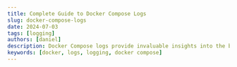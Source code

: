 ```yaml
---
title: Complete Guide to Docker Compose Logs
slug: docker-compose-logs
date: 2024-07-03
tags: [logging]
authors: [daniel]
description: Docker Compose logs provide invaluable insights into the behavior of your containerized applications, providing visibility into…
keywords: [docker, logs, logging, docker compose]
---
```


<head>
<script
    type="application/ld+json"
    dangerouslySetInnerHTML={{ __html: JSON.stringify({
  "@context": "https://schema.org",
  "@type": "TechArticle",
  "headline": "Complete Guide to Docker Compose Logs",
  "alternativeHeadline": "Understanding, accessing, and managing Docker Compose logs effectively",
  "author": {
    "@type": "Person",
    "name": "Daniel"
  },
  "publisher": {
    "@type": "Organization",
    "name": "SigNoz",
    "logo": {
      "@type": "ImageObject",
      "url": "https://signoz.io/img/SigNozLogo-orange.svg"
    }
  },
  "datePublished": "2024-07-03T00:00:00Z",
  "dateModified": "2024-07-03T00:00:00Z",
  "mainEntityOfPage": {
    "@type": "WebPage",
    "@id": "https://signoz.io/guides/docker-compose-logs/"
  },
  "description": "Docker Compose logs provide invaluable insights into the behavior of your containerized applications, providing visibility into runtime events, errors, and system interactions. This guide covers what you need to know about Docker Compose logs, including their use cases, how they can be accessed and best practices for optimal logging within Docker Compose environments.",
  "keywords": "docker, logs, logging, docker compose",
  "articleSection": "Technology",
  "inLanguage": "en",
  "isPartOf": {
    "@type": "Blog",
    "name": "SigNoz Blog",
    "url": "https://signoz.io/blog/"
  },
  "about": [
    {
      "@type": "Thing",
      "name": "Docker Compose",
      "description": "A tool for defining and running multi-container Docker applications"
    },
    {
      "@type": "Thing",
      "name": "Logging",
      "description": "The process of recording events, activities, and errors in software applications"
    }
  ],
  "mentions": [
    {
      "@type": "SoftwareApplication",
      "name": "Docker",
      "applicationCategory": "Containerization Platform"
    },
    {
      "@type": "SoftwareApplication",
      "name": "SigNoz",
      "applicationCategory": "Application Performance Monitoring"
    }
  ],
  "mainEntity": {
    "@type": "FAQPage",
    "mainEntity": [
      {
        "@type": "Question",
        "name": "How to see logs of docker-compose?",
        "acceptedAnswer": {
          "@type": "Answer",
          "text": "Use the docker-compose logs command."
        }
      },
      {
        "@type": "Question",
        "name": "Where do I see Docker logs?",
        "acceptedAnswer": {
          "@type": "Answer",
          "text": "By default, Docker logs are stored in /var/lib/docker/containers/<container-id>/<container-id>-json.log. You can also view them using docker logs <container-id>."
        }
      },
      {
        "@type": "Question",
        "name": "How do I add logs in Docker?",
        "acceptedAnswer": {
          "@type": "Answer",
          "text": "You don't explicitly add logs in Docker since they are generated by the applications running inside the containers. You can view, configure, and manage the logs using Docker logging drivers and the docker logs command."
        }
      },
      {
        "@type": "Question",
        "name": "How do I get Docker logs into a file?",
        "acceptedAnswer": {
          "@type": "Answer",
          "text": "By running the command docker logs <container-id> > filename.log."
        }
      },
      {
        "@type": "Question",
        "name": "How to debug docker-compose up?",
        "acceptedAnswer": {
          "@type": "Answer",
          "text": "To debug docker-compose up, check logs for errors and use docker-compose logs for detailed output."
        }
      },
      {
        "@type": "Question",
        "name": "How to check Docker running status?",
        "acceptedAnswer": {
          "@type": "Answer",
          "text": "Use the command: docker ps."
        }
      },
      {
        "@type": "Question",
        "name": "What is docker-compose used for?",
        "acceptedAnswer": {
          "@type": "Answer",
          "text": "To define and manage multi-container Docker applications."
        }
      },
      {
        "@type": "Question",
        "name": "How do I restart a docker-compose file?",
        "acceptedAnswer": {
          "@type": "Answer",
          "text": "Use the command: docker-compose restart."
        }
      },
      {
        "@type": "Question",
        "name": "Where does a container store logs?",
        "acceptedAnswer": {
          "@type": "Answer",
          "text": "Logs are stored in the container's default logging driver, often as JSON files."
        }
      },
      {
        "@type": "Question",
        "name": "What is a Docker log driver?",
        "acceptedAnswer": {
          "@type": "Answer",
          "text": "A logging mechanism to control how logs are collected, stored, and managed."
        }
      },
      {
        "@type": "Question",
        "name": "How do I list all Docker containers?",
        "acceptedAnswer": {
          "@type": "Answer",
          "text": "Use the command: docker ps -a."
        }
      },
      {
        "@type": "Question",
        "name": "How do I exit from Docker logs?",
        "acceptedAnswer": {
          "@type": "Answer",
          "text": "Press Ctrl+C."
        }
      },
      {
        "@type": "Question",
        "name": "What is the command for Docker logs tail?",
        "acceptedAnswer": {
          "@type": "Answer",
          "text": "docker logs --tail <number> <container-id>"
        }
      },
      {
        "@type": "Question",
        "name": "What is tty in docker-compose?",
        "acceptedAnswer": {
          "@type": "Answer",
          "text": "It allocates a pseudo-TTY for the container, useful for interactive applications."
        }
      },
      {
        "@type": "Question",
        "name": "How to check stdout log in Linux?",
        "acceptedAnswer": {
          "@type": "Answer",
          "text": "Use the cat or tail command with the path to the log file."
        }
      },
      {
        "@type": "Question",
        "name": "How do I see the console of a Docker container?",
        "acceptedAnswer": {
          "@type": "Answer",
          "text": "Use the command: docker attach <container_id> or docker exec -it <container_id> /bin/bash"
        }
      }
    ]
  }
}) }}
  />
</head>

Docker Compose logs provide invaluable insights into the behavior of your containerized applications, providing visibility into runtime events, errors, and system interactions. Understanding and managing these logs is vital or maintaining and troubleshooting Docker Compose environments effectively.

This guide covers what you need to know about Docker Compose logs, including their use cases, how they can be accessed and best practices for optimal logging within Docker Compose environments.

## What are Docker Compose Logs?

Docker Compose logs are the combined output generated by the services (containers) running in a Docker Compose environment. These logs include the output (stdout and stderr) from each service container defined in your Docker Compose configuration file.

Docker Compose is a tool that simplifies the management and orchestration of multi-container Docker
applications. It lets you define and configure all the services, networks, and volumes for your
container application(s) in a single, declarative YAML file. Each service defined in this file runs
in its own container within the Docker Compose environment, producing logs that capture events,
activities, and errors occurring within the containers.

These logs, when aggregated and displayed together using the `docker-compose logs` command, are referred to as Docker Compose logs.

### Use Cases for Docker Compose Logs

Docker Compose logs are essential for various tasks in application development, deployment, and maintenance. Here are some key use cases:

1. Debugging and Troubleshooting: When developing an application, you often need to understand why something isn't working as expected. Docker Compose logs provide detailed information from all your service containers, helping you identify errors, warnings, or unexpected behavior.
2. Monitoring and Performance Analysis: Monitoring the logs of your running services helps in understanding their performance and behavior over time. This is crucial for identifying performance bottlenecks and ensuring your services are running optimally.
3. Audit and Compliance: Maintaining logs is often a requirement for audit and compliance purposes. Logs can provide a detailed history of what has happened within your application, which is essential for security audits and ensuring compliance with regulations.
4. Service-Specific Analysis: Sometimes, you need to focus on a specific service rather than the entire application stack. Docker Compose allows you to view logs for individual services, making it easier to pinpoint issues or analyze the behavior of a particular component.

## How to Access Docker Compose Logs

The fundamental command to access logs from your Docker Compose services is:

```jsx
docker-compose logs
```

This command displays the combined logs of all services defined in your `docker-compose.yml` file.

If you have specific requirements for how your log output appears, Docker Compose provides a range of filtering options to refine the log output. Here's the syntax:

```jsx
docker-compose logs [OPTIONS] [SERVICE...]
```

- `docker-compose logs`: This is the base command to view logs from your Docker Compose services.
- `[OPTIONS]`: These are optional flags that you can use to customize the log output. Options can control aspects like real-time log following, time ranges, color output, and more.
- `[SERVICE...]`: This is an optional argument where you can specify one or more service names. If you provide service names, the logs will be filtered to show only those services' logs. If you omit this, logs from all services will be displayed.

Common flag options

| Flags            | Description                                                                                     |
| ---------------- | ----------------------------------------------------------------------------------------------- |
| -f, --follow     | Follow log output in real-time.                                                                 |
| --index          | Index of the container if the service has multiple replicas.                                    |
| --no-color       | Disable color output in the logs.                                                               |
| --no-log-prefix  | Remove the prefix that identifies which service the log is coming from.                         |
| --since          | Show logs since a specific timestamp or relative time (e.g., "2024-06-26T14:00:00" or "1h30m"). |
| -n, --tail       | Limit the number of lines displayed.                                                            |
| -t, --timestamps | Show timestamps for each log entry.                                                             |
| --until          | Show logs before a specific timestamp or relative time.                                         |

To see how the Docker Compose logs command works with the flag options, you will need a Docker Compose YAML file with configuration for multiple services. This could include configurations for a web server like Nginx or Apache, a database like MySQL or PostgreSQL, a caching layer like Redis, or any other services that your application requires. This also requires that you have Docker and Docker Compose installed.

If you do not have an existing Docker Compose file, you can clone the GitHub repository below. This repository provides a pre-configured `docker-compose.yml` file that sets up PHP, MySQL, and phpMyAdmin containers:

```jsx
git clone https://github.com/FavourDaniel/docker-compose-logs.git
```

After cloning the repository, navigate to the project directory:

```jsx
cd docker-compose
```

Start the containers:

```jsx
docker-compose up -d
```

The `-d` flag, short for "detached," instructs Docker Compose to start the containers in the background. This allows you to have control of your terminal immediately.

<Figure
  src="/img/guides/2024/07/docker-compose-logs-compose_up.webp"
  alt="Containers running in the background"
  caption="Containers running in the background"
/>
<br></br>Without the `-d` flag, Docker Compose will run your containers in the foreground,
continuously streaming their logs directly into your terminal and preventing you from executing
other commands. Additionally, if you close the terminal or interrupt the process, your containers
will stop running.

<Figure
  src="/img/guides/2024/07/docker-compose-logs-docker-compose-logs.webp"
  alt="Docker logs outputted in the terminal (foreground)"
  caption="Docker logs outputted in the terminal (foreground)"
/>
<br></br>Once your containers are up and running, you can follow the next steps to access the Docker
Compose logs.

### View Logs of All Running Containers

To see the combined logs from all running containers in your Docker Compose environment, use the following command:

```jsx
docker-compose logs
```

This command aggregates the logs from each service container defined in your Docker Compose file and displays them together in a single stream. It helps you get an overall view of the application's behavior and diagnose issues that might span multiple services.

### View Logs of a Specific Container

If you need to focus on the logs of a particular service container, you can specify the container name with the following command:

```jsx
docker-compose logs <container-name>
```

Replace `<container-name>` with the name of the specific service defined in your `docker-compose.yml` file. This command will filter and display only the logs from that specified container, making it easier to pinpoint issues related to a specific service.

For example:

<Figure
  src="/img/guides/2024/07/docker-compose-logs-specific_container.webp"
  alt="Logs of a particular container"
  caption="Logs of a particular container"
/>
<br></br>

### Follow Container Logs

For real-time log streaming, you can use the `--follow` (or—`f`) flags. This is useful for monitoring the live output of your containers as the application runs. Docker Compose will continuously stream the logs to your terminal, updating them in real-time as new log entries are generated.

- To follow logs of all running containers:

```jsx
docker-compose logs -f
```

<Figure
  src="/img/guides/2024/07/docker-compose-logs-follow_option.webp"
  alt="Follow flag"
  caption="Follow flag"
/>
<br></br>- To follow the logs of a specific container:

```jsx
docker-compose logs --follow <container-name>
```

For example:

<Figure
  src="/img/guides/2024/07/docker-compose-logs-follow_container.webp"
  alt="Follow logs of a particular container"
  caption="Follow logs of a particular container"
/>
<br></br>

### Filter Container Logs

If you want to filter logs for a specific container, you can use the `grep` command:

```jsx
docker-compose <container-name> | grep
```

For example:

```jsx
docker-compose mysql | grep
```

Similarly, you can also filter logs from multiple containers. For instance, to filter logs from containers named `php` and `phpmyadmin` for all GET requests:

```jsx
docker-compose <container-name> <container-name> | grep GET
```

This command will list all log entries containing "GET" requests for both specified containers.

<Figure
  src="/img/guides/2024/07/docker-compose-logs-34ef07fe-308b-453d-8725-310040e4ac6f.webp"
  alt="GET request logs from PHP and phpmyadmin containers"
  caption="GET request logs from PHP and phpmyadmin containers"
/>
<br></br>

### View Logs Generated Before and After a Specific Time

To view logs since a specific or particular time, you can use the `--since` flag:

```bash
docker-compose logs --since=<timestamp>
```

Replace `<timestamp>` with the desired time. The format for the timestamp is as follows

```jsx
YYYY-MM–DDTHH:MM:SS
```

YYYY = The four-digit year (e.g., 2024).

MM = The two-digit month (e.g., 06 for June).

DD = The two-digit day of the month (e.g., 28).

T = A separator to distinguish the date and time components.

HH = The two-digit hour in 24-hour format (e.g., 14 for 2 PM).

MM = The two-digit minute (e.g., 30).

SS = The two-digit second (e.g., 00).

The timestamp also be represented using relative time format like `1h` (for logs from the past hour).

For instance, if you want to view all the logs generated by the Docker Compose services starting from the past 1 hour up to the current time:

```jsx
docker-compose logs --since=1h
```

<Figure
  src="/img/guides/2024/07/docker-compose-logs-since_option.webp"
  alt="Since flag"
  caption="Since flag"
/>
<br></br>To view logs up to or until a specific time, you can use the `--until` flag:

```bash
docker-compose logs --until=<timestamp>
```

Replace `<timestamp>` with the desired end time.

For instance, if you want to view logs generated by the Docker Compose services up to 5 minutes ago from the current time:

```jsx
docker-compose logs --until=5m
```

<Figure
  src="/img/guides/2024/07/docker-compose-logs-until_option.webp"
  alt="Until flag"
  caption="Until flag"
/>
<br></br>The `—-since` and `--until` flags can also be used together to filter logs within a
specific timeframe:

```jsx
docker-compose logs --since=<timestamp> --until=<timestamp>
```

For example:

```jsx
docker-compose logs --since=2024-06-27T14:55:00 --until=5m
```

The above command filters the logs to show you only the entries generated between 2:55 PM and 3:00 PM on June 27, 2024.

<Figure
  src="/img/guides/2024/07/docker-compose-logs-since_until.webp"
  alt="Since and until flags used together"
  caption="Since and until flags used together"
/>
<br></br>

### View Logs Without Color

If you prefer to view logs of all running containers without color coding, you can disable color with the `--no-color` flag:

```bash
docker-compose logs --no-color
```

This can be helpful for easier reading or when piping logs to other commands or files.

To see logs without color coding of a particular container:

```jsx
docker-compose logs <container-name> --no-color
```

<Figure
  src="/img/guides/2024/07/docker-compose-logs-no_color.webp"
  alt="Container log output with no color"
  caption="Container log output with no color"
/>
<br></br>

### Limit the Number of Log Lines

The `--tail` flag allows you to limit the number of log lines displayed:

```bash
docker-compose logs --tail <number>
```

Replace `<number>` with the number of log lines you want to display. For example, `--tail 100` will show the last 100 lines of logs.

To see the last 10 logs lines of all running containers:

```jsx
docker-compose logs --tail 10
```

<Figure
  src="/img/guides/2024/07/docker-compose-logs-tail_option.webp"
  alt="The last 10 log lines of all running containers"
  caption="The last 10 log lines of all running containers"
/>
<br></br>To see the last 10 log lines of a particular container:

```jsx
docker-compose logs <container-name> --tail 10
```

For example:

<Figure
  src="/img/guides/2024/07/docker-compose-logs-tail_option_specific_container.webp"
  alt="Lat 10 log lines of the MySQL container"
  caption="Lat 10 log lines of the MySQL container"
/>
<br></br>

## Docker Compose Logs Best Practices

To effectively manage your Docker Compose logs, there are are some best practices to adopt. They include:

1. Use a Centralized Logging Solution

Centralizing logs from multiple containers and services simplifies log management and analysis. It allows for easier access, search, and analysis of logs across different application components. This is particularly useful in large-scale applications where logs need to be monitored and analyzed in real time.

2. Log Rotation and Retention

Log rotation and retention policies are essential for managing disk space and ensuring that old logs do not consume excessive resources. Docker provides built-in log rotation capabilities that can be configured in the Docker Compose file.

3. Adopt Structured Logging

Structured logging refers to logging data in a consistent, machine-readable format. Adopt structured logging formats like JSON to standardize log messages. This enhances readability and enables automated parsing and analysis, making it easier to troubleshoot issues and monitor application behavior.

4. Include Relevant Information in Logs:

Ensure that your logs include relevant information to aid in debugging and monitoring. This might include timestamps, log levels, service names, request IDs, user IDs, and any other context-specific data.

5. Configure Logging Drivers

Docker supports various logging drivers that determine how logs are collected, stored, and managed. Configuring the appropriate logging driver for your use case can optimize log performance and integration with external systems.

## Analyzing Docker Compose Logs with SigNoz

While Docker Compose provides essential logging to `stdout` and `stderr`, it lacks advanced features crucial for effective log management in complex environments. As your application scales, it becomes difficult to manage logs from multiple containers and services. In addition, troubleshooting issues across distributed services can be difficult without consolidated logs and insights provided by log analysis tools, hence the need for a centralized log analysis tool.

SigNoz is a full-stack open-source APM tool that simplifies the process of monitoring logs, metrics, and traces in a single pane of glass.

The logs tab in SigNoz is packed with advanced features that streamline the process of analyzing logs. Features such as a log query builder, search across multiple fields, structured table view, and JSON view make the process of analyzing Docker logs easier and more efficient.

<Figure
  src="https://signoz.io/img/blog/common/signoz_logs.webp"
  alt="Logs management in SigNoz"
  caption="Logs management in SigNoz"
/>
<br></br>SigNoz offers real-time analysis of logs, enabling you to search, filter, and visualize
them as they are generated. This can assist in identifying patterns, trends, and problems in the
logs and resolving issues efficiently.

<Figure
  src="https://signoz.io/img/blog/common/signoz_live_logs.webp"
  alt="Live tail logging in SigNoz"
  caption="Live tail logging in SigNoz"
/>
<br></br>With the advanced Log Query Builder, you can filter out logs quickly with a mix and match
of fields.

<Figure
  src="https://signoz.io/img/blog/common/signoz_log_query_builder.webp"
  alt="Advanced query builder to search and filter logs quickly in SigNoz dashboard"
  caption="Advanced query builder to search and filter logs quickly in SigNoz dashboard"
/>
<br></br>

## Conclusion

Docker Compose logs are invaluable for managing and maintaining your application services. They offer a window into the runtime behavior, errors, and performance bottlenecks of your services. By actively monitoring and analyzing these logs, you can:

- Quickly identify and diagnose errors, crashes, or unexpected behavior in your applications.
- Pinpoint performance bottlenecks, resource contention, or inefficient code paths.
- Detect unauthorized access attempts, suspicious activity, or potential vulnerabilities.
- Track the overall health and stability of your applications in real time.

## FAQs

### How to see logs of docker-compose?

Use the `docker-compose logs` command.

### Where do I see Docker logs?

By default, Docker logs are stored in `/var/lib/docker/containers/<container-id>/<container-id>-json.log`. You can also view them using `docker logs <container-id>`.

### How do I add logs in Docker?

You don't explicitly add logs in Docker since they are generated by the applications running inside the containers. You can view, configure, and manage the logs using Docker logging drivers and the `docker logs` command.

### How do I get Docker logs into a file?

By running the command `docker logs <container-id> > filename.log`.

### How to debug docker-compose up?

To debug `docker-compose up`, check logs for errors and use `docker-compose logs` for detailed output.

### How to check Docker running status?

Use the command: `docker ps`.

### What is docker-compose used for?

To define and manage multi-container Docker applications.

### How do I restart a docker-compose file?

Use the command: `docker-compose restart`.

### Where does a container store logs?

Logs are stored in the container’s default logging driver, often as JSON files.

### What is a Docker log driver?

A logging mechanism to control how logs are collected, stored, and managed.

### How do I list all Docker containers?

Use the command: `docker ps -a`.

### How do I exit from Docker logs?

Press `Ctrl+C`.

### What is the command for Docker logs tail?

`docker logs --tail <number> <container-id>`

### What is tty in docker-compose?

It allocates a pseudo-TTY for the container, useful for interactive applications.

### How to check stdout log in Linux?

Use the `cat` or `tail` command with the path to the log file.

### How do I see the console of a Docker container?

Use the command: `docker attach <container_id>` or `docker exec -it <container_id> /bin/bash`
